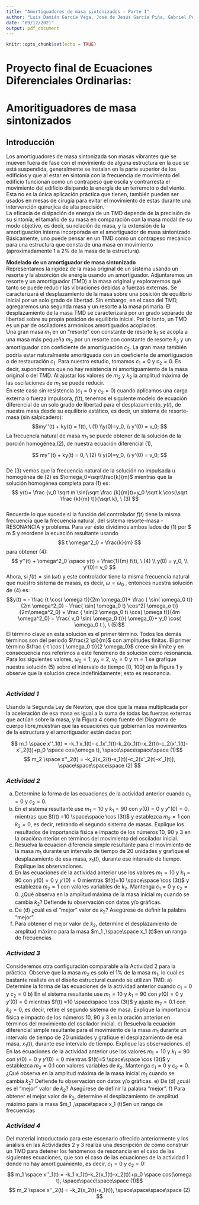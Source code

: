 ```yaml
---
title: "Amortiguadores de masa sintonizados - Parte 1"
author: "Luis Damián García Vega, José de Jesús García Piña, Gabriel Peytral Borja"
date: "09/12/2021"
output: pdf_document
---
```


```r
knitr::opts_chunk$set(echo = TRUE)
```

\newcommand{\bcenter}{\begin{center}}
\newcommand{\ecenter}{\end{center}}

\bcenter
# Proyecto final de Ecuaciones Diferenciales Ordinarias: 
# Amoritiguadores de masa sintonizados
\ecenter

## **Introducción**
Los amortiguadores de masa sintonizada son masas vibrantes que se mueven fuera de fase con el movimiento de alguna estructura en la que se está suspendida, generalmente se instalan en la parte superior de los edificios y que al estar en sintonía con la frecuencia de movimiento del edificio funcionan como un contrapeso que oscila y contrarresta el movimiento del edificio disipando la energía de un terremoto o del viento.  
Esta no es la única aplicación práctica que tienen, también pueden ser usados en mesas de cirugía para evitar el movimiento de estas durante una intervención quirurjica de alta precisión.   
La eficacia de disipación de energía de un TMD depende de la precisión de su sintonía, el tamaño de su masa en comparación con la masa modal de su modo objetivo, es decir, su relación de masa, y la extensión de la amortiguación interna incorporada en el amortiguador de masa sintonizado.  
Básicamente, uno puede pensar en un TMD como un contrapeso mecánico para una estructura que consta de una masa en movimiento (aproximadamente 1 a 2% de la masa de la estructura). 

**Modelado de un amortiguador de masa sintonizado**  
Representamos la rigidez de la masa original de un sistema usando un resorte y la absorción de energía usando un amortiguador. Adjuntaremos un resorte y un amortiguador (TMD) a la masa original y exploraremos qué tanto se puede reducir las vibraciones debidas a fuerzas externas. Se caracterizará el desplazamiento de la masa sobre una posición de equilibrio inicial por un solo grado de libertad. Sin embargo, en el caso del TMD, agregaremos una segunda masa y un resorte a la masa primaria. El desplazamiento de la masa TMD se caracterizará por un grado separado de libertad sobre su propia posición de equilibrio inicial. Por lo tanto, un TMD es un par de osciladores armónicos amortiguados acoplados.  
Una gran masa $m_1$ en un "resorte" con constante de resorte $k_1$ se acopla a una masa más pequeña $m_2$ por un resorte con constante de resorte $k_2$ y un amortiguador con coeficiente de amortiguación $c_2$. La gran masa también podría estar naturalmente amortiguada con un coeficiente de amortiguación o de restauración $c_1$. Para nuestro estudio, tomamos $c_1 = 0$ y $c_2 = 0$. Es decir, supondremos que no hay resistencia ni amortiguamiento de la masa original o del TMD. Al ajustar los valores de $m_2$ y $k_2$ la amplitud máxima de las oscilaciones de $m_1$ se puede reducir.  
En este caso sin resistencia ($c_1 = 0$ y $c_2 = 0$) cuando aplicamos una carga externa o fuerza impulsora, $f(t)$, tenemos el siguiente modelo de ecuación diferencial de un solo grado de libertad para el desplazamiento, $y(t)$, de nuestra masa desde su equilibrio estático, es decir, un sistema de resorte-masa (sin salpicadero):
$$my''(t) + ky(t) = f(t), \ (1) \\y(0)=y_0, \\ y'(0) = v_0; $$
La frecuencia natural de masa $m_1$ se puede obtener de la solución de la porción homogénea,(2), de nuestra ecuación diferencial (1),

$$ my''(t) + ky(t) = 0, \ (2) \\ y(0)=y_0, \\  y'(0) = v_0; $$  
De (3) vemos que la frecuencia natural de la solución no impulsada u homogénea de (2) es $\omega_0=\sqrt\frac{k}{m}$ mientras que la solución homogénea completa para (1) es:  
$$ y(t)= \frac {v_0 \sqrt m \sin(\sqrt \frac {k}{m}t)+y_0 \sqrt k \cos(\sqrt \frac {k}{m} t)}{\sqrt k}, \ (3) $$  
Recuerde lo que sucede si la función del controlador $f(t)$ tiene la misma frecuencia que la frecuencia natural, del sistema resorte-masa - RESONANCIA y problema. Para ver ésto dividimos ambos lados de (1) por $ m $ y reordene la ecuación resultante usando $$ t \omega^2_0 = \frac{k}{m} $$ para obtener (4):
$$ y''(t) + \omega^2_0 \space y(t) = \frac{1}{m} f(t), \ (4) \\ y(0) = y_0,  \\ y'(0)= v_0 $$
Ahora, si $f(t) = \sin ( \omega t)$ y este controlador tiene la misma frecuencia natural que nuestro sistema de masas, es decir, $\omega = \omega_0$ , entonces nuestra solución de (4) es:
$$y(t) = - \frac {t \cos( \omega t)}{2m \omega_0}+ \frac { \sin( \omega_0 t)}{2m \omega^2_0} - \frac{ \sin( \omega_0 t) \cos^2( \omega_o t)}{2m\omega^2_0} + \frac { \sin(2 \omega_0 t) \cos( \omega t)}{4m \omega^2_0} + \frac{ v_0 \sin( \omega_0 t)}{ \omega_0}+ y_0 \cos( \omega_0 t ), \ (5)$$
El término clave en esta solución es el primer término. Todos los demás términos son del periodo $\frac{2 \pi}{m}$ con amplitudes finitas. El primer término $\frac {-t \cos ( \omega_0 t)}{2 \omega_0}$ crece sin límite y en consecuencia nos referimos a este fenómeno de solución como resonancia. Para los siguientes valores, $\omega_0 = 1$, $y_0 = 2$, $v_0 = 0$ y $m = 1$ se grafique nuestra solución (5) sobre el intervalo de tiempo [0, 100] en la Figura 1 y observe que la solución crece indefinidamente; esto es resonancia.

```r

```


### *Actividad 1*
Usando la Segunda Ley de Newton, que dice que la masa multiplicada por la aceleración de esa masa es igual a la suma de todas las fuerzas externas que actúan sobre la masa, y la Figura 4 como fuente del Diagrama de cuerpo libre,muestran que las ecuaciones que gobiernan los movimientos de la estructura y el amortiguador están dadas por:

$$ m_1 \space x''_1(t) = -k_1 x_1(t)- c_1x'_1(t)-k_2(x_1(t)-x_2(t))-c_2(x'_1(t)-x'_2(t))+p_0 \space cos(\omega t), \space\space\space\space (1)$$
$$ m_2 \space x''_2(t) = -k_2(x_2(t)-x_1(t))-c_2(x'_2(t)-x'_1(t)), \space\space\space\space (2) $$

### *Actividad 2*
a) Determine la forma de las ecuaciones de la actividad anterior cuando $c_1 = 0$ y $c_2 = 0$.
b) En el sistema resultante use $m_1 = 10$ y $k_1 = 90$ con $y(0) = 0$ y $y''(0) = 0$, mientras que $f(t) =10 \space\space \cos (3t)$ y establezca $m_2 = 1$ con $k_2 = 0$, es decir, retirando el segundo sistema de masas. Explique los resultados de importancia física e impacto de los números 10, 90 y 3 en la oracióna nterior en términos del movimiento del oscilador inicial.
c) Resuelva la ecuacion diferencia simple resultante para el movimiento de la masa $m_1$ durante un intervalo de tiempo de 20 unidades y grafique el desplazamiento de esa masa, $x_1(t)$, durante ese intervalo de tiempo. Explique las observaciones. 
d) En las ecuaciones de la actividad anterior use los valores $m_1=10$ y $k_1=90$ con $y(0)=0$ y $y'(0)=0$ mientras $f(t)=10 \space\space \cos (3t)$ y establezca $m_2=1$ con valores variables de $k_2$. Mantenga $c_1=0$ y $c_2=0$. ¿Qué observa en la amplitud máxima de la masa inicial $m_1$ cuando se cambia $k_2$? Defiende tu observación con datos y/o gráficas.
e) De (d) ¿cuál es el "mejor" valor de $k_2$? Asegúrese de definir la palabra "mejor".
f) Para obtener el mejor valor de $k_2$, determine el desplazamiento de amplitud máximo para la masa $m_1 ,\space\space x_1 (t)$en un rango de frecuencias  

### *Actividad 3*
Consideremos otra configuración comparable a la Actividad 2 para la práctica. Observe que la masa $m_2$ es solo el 1% de la masa $m_1$, lo cual es bastante realista en el diseño estructural cuando se utilizan TMD.
a) Determine la forma de las ecuaciones de la actividad anterior cuando $c_1 = 0$ y $c_2 = 0$
b) En el sistema resultante use $m_1 = 10$ y $k_1 = 90$ con $y(0) = 0$ y $y'(0) = 0$ mientras $f(t) =10 \space\space \cos (3t)$ y ajuste $m_2 = 0.1$ con $k_2 = 0$, es decir, retire el segundo sistema de masa. Explique la importancia física e impacto de los números 10, 90 y 3 en la oración anterior en términos del movimiento del oscilador inicial.
c) Resuelva la ecuación diferencial simple resultante para el movimiento de la masa $m_1$ durante un intervalo de tiempo de 20 unidades y grafique el desplazamiento de esa masa, $x_1 (t)$, durante ese intervalo de tiempo. Explique las observaciones.
d) En las ecuaciones de la actividad anterior use los valores $m_1=10$ y $k_1=90$ con $y(0)=0$ y $y'(0)=0$ mientras $f(t)=5 \space\space \cos (3t)$ y establezca $m_2=0.1$ con valores variables de $k_2$. Mantenga $c_1=0$ y $c_2=0$. ¿Qué observa en la amplitud máxima de la masa inicial $m_1$ cuando se cambia $k_2$? Defiende tu observación con datos y/o gráficas.
e) De (d) ¿cuál es el "mejor" valor de $k_2$? Asegúrese de definir la palabra "mejor".
f) Para obtener el mejor valor de $k_2$, determine el desplazamiento de amplitud máximo para la masa $m_1 ,\space\space x_1 (t)$en un rango de frecuencias  

### *Actividad 4*
Del material introductorio para este escenario ofrecido anteriormente y los análisis en las Actividades 2 y 3 realiza una descripción de cómo construir un TMD para detener los fenómenos de resonancia en el caso de las siguientes ecuaciones, que son el caso de las ecuaciones de la actividad 1 donde no hay amortiguamiento, es decir, $c_1 = 0$ y $c_2 = 0$:
$$ m_1 \space x''_1(t) = -k_1 x_1(t)-k_2(x_1(t)-x_2(t))+p_0 \space cos(\omega t), \space\space\space\space (1)$$
$$ m_2 \space x''_2(t) = -k_2(x_2(t)-x_1(t)), \space\space\space\space (2) $$
